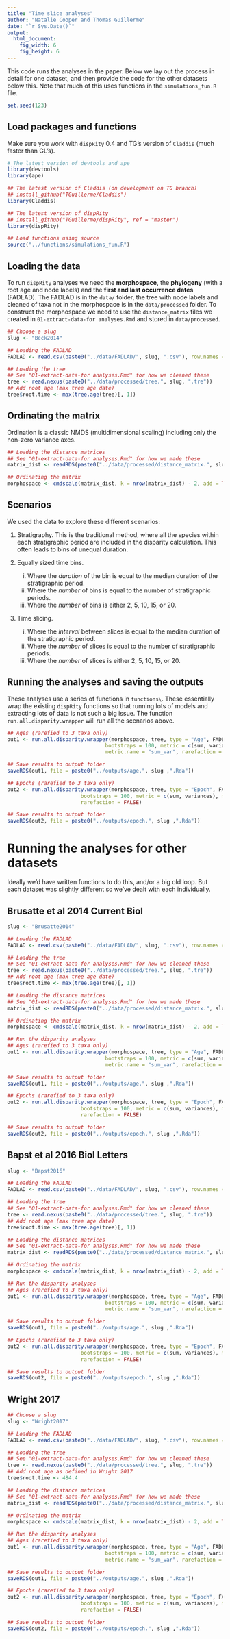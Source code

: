 ```yaml
---
title: "Time slice analyses"
author: "Natalie Cooper and Thomas Guillerme"
date: "`r Sys.Date()`"
output:
  html_document:
    fig_width: 6
    fig_height: 6
---
```


This code runs the analyses in the paper. Below we lay out the process in detail for one dataset, and then provide the code for the other datasets below this. Note that much of this uses functions in the `simulations_fun.R` file.

```r
set.seed(123)
```

Load packages and functions
-----------------------------------

Make sure you work with `dispRity` 0.4 and TG's version of `Claddis` (much faster than GL's).

```r
# The latest version of devtools and ape
library(devtools)
library(ape)

## The latest version of Claddis (on development on TG branch)
## install_github("TGuillerme/Claddis")
library(Claddis)

## The latest version of dispRity
## install_github("TGuillerme/dispRity", ref = "master")
library(dispRity) 

## Load functions using source
source("../functions/simulations_fun.R")
```

Loading the data
-----------------------------------

To run `dispRity` analyses we need the **morphospace**, the **phylogeny** (with a root age and node labels) and the **first and last occurrence dates** (FADLAD). The FADLAD is in the `data/` folder, the tree with node labels and cleaned of taxa not in the morphospace is in the `data/processed` folder. To construct the morphospace we need to use the `distance_matrix` files we created in `01-extract-data-for analyses.Rmd` and stored in `data/processed`.

```r
## Choose a slug
slug <- "Beck2014"

## Loading the FADLAD
FADLAD <- read.csv(paste0("../data/FADLAD/", slug, ".csv"), row.names = 1, header = TRUE)

## Loading the tree
## See "01-extract-data-for analyses.Rmd" for how we cleaned these
tree <- read.nexus(paste0("../data/processed/tree.", slug, ".tre"))
## Add root age (max tree age date)
tree$root.time <- max(tree.age(tree)[, 1])
```

Ordinating the matrix
----------------

Ordination is a classic NMDS (multidimensional scaling) including only the non-zero variance axes.

```r
## Loading the distance matrices
## See "01-extract-data-for analyses.Rmd" for how we made these
matrix_dist <- readRDS(paste0("../data/processed/distance_matrix.", slug ,".Rda"))

## Ordinating the matrix
morphospace <- cmdscale(matrix_dist, k = nrow(matrix_dist) - 2, add = TRUE)$points
```

Scenarios
--------------------------------

We used the data to explore these different scenarios:

1. Stratigraphy. This is the traditional method, where all the species within each stratigraphic period are included in the disparity calculation. This often leads to bins of unequal duration.

2. Equally sized time bins. 
    i. Where the *duration* of the bin is equal to the median duration of the stratigraphic period.
    ii. Where the *number* of bins is equal to the number of stratigraphic periods.
    iii. Where the *number* of bins is either 2, 5, 10, 15, or 20.

3. Time slicing. 
    i. Where the *interval* between slices is equal to the median duration of the stratigraphic period.
    ii. Where the *number* of slices is equal to the number of stratigraphic periods.
    iii. Where the *number* of slices is either 2, 5, 10, 15, or 20.

Running the analyses and saving the outputs
--------------------------------------------

These analyses use a series of functions in `functions\`. These essentially wrap the existing `dispRity` functions so that running lots of models and extracting lots of data is not such a big issue. The function `run.all.disparity.wrapper` will run all the scenarios above. 

```r

## Ages (rarefied to 3 taxa only)
out1 <- run.all.disparity.wrapper(morphospace, tree, type = "Age", FADLAD, inc.nodes = TRUE,
                                bootstraps = 100, metric = c(sum, variances),
                                metric.name = "sum_var", rarefaction = FALSE)

## Save results to output folder
saveRDS(out1, file = paste0("../outputs/age.", slug ,".Rda"))

## Epochs (rarefied to 3 taxa only)
out2 <- run.all.disparity.wrapper(morphospace, tree, type = "Epoch", FADLAD, inc.nodes = TRUE,
                        bootstraps = 100, metric = c(sum, variances), metric.name = "sum_var",
                        rarefaction = FALSE)

## Save results to output folder
saveRDS(out2, file = paste0("../outputs/epoch.", slug ,".Rda"))
```

Running the analyses for other datasets
===================================================
Ideally we'd have written functions to do this, and/or a big old loop. But each dataset was slightly different so we've dealt with each individually.

Brusatte et al 2014 Current Biol
-----------

```r
slug <- "Brusatte2014"

## Loading the FADLAD
FADLAD <- read.csv(paste0("../data/FADLAD/", slug, ".csv"), row.names = 1, header = TRUE)

## Loading the tree
## See "01-extract-data-for analyses.Rmd" for how we cleaned these
tree <- read.nexus(paste0("../data/processed/tree.", slug, ".tre"))
## Add root age (max tree age date)
tree$root.time <- max(tree.age(tree)[, 1])

## Loading the distance matrices
## See "01-extract-data-for analyses.Rmd" for how we made these
matrix_dist <- readRDS(paste0("../data/processed/distance_matrix.", slug ,".Rda"))

## Ordinating the matrix
morphospace <- cmdscale(matrix_dist, k = nrow(matrix_dist) - 2, add = TRUE)$points

## Run the disparity analyses
## Ages (rarefied to 3 taxa only)
out1 <- run.all.disparity.wrapper(morphospace, tree, type = "Age", FADLAD, inc.nodes = TRUE,
                                bootstraps = 100, metric = c(sum, variances),
                                metric.name = "sum_var", rarefaction = FALSE)

## Save results to output folder
saveRDS(out1, file = paste0("../outputs/age.", slug ,".Rda"))

## Epochs (rarefied to 3 taxa only)
out2 <- run.all.disparity.wrapper(morphospace, tree, type = "Epoch", FADLAD, inc.nodes = TRUE,
                        bootstraps = 100, metric = c(sum, variances), metric.name = "sum_var",
                        rarefaction = FALSE)

## Save results to output folder
saveRDS(out2, file = paste0("../outputs/epoch.", slug ,".Rda"))
```

Bapst et al 2016 Biol Letters
-----------

```r
slug <- "Bapst2016"

## Loading the FADLAD
FADLAD <- read.csv(paste0("../data/FADLAD/", slug, ".csv"), row.names = 1, header = TRUE)

## Loading the tree
## See "01-extract-data-for analyses.Rmd" for how we cleaned these
tree <- read.nexus(paste0("../data/processed/tree.", slug, ".tre"))
## Add root age (max tree age date)
tree$root.time <- max(tree.age(tree)[, 1])

## Loading the distance matrices
## See "01-extract-data-for analyses.Rmd" for how we made these
matrix_dist <- readRDS(paste0("../data/processed/distance_matrix.", slug ,".Rda"))

## Ordinating the matrix
morphospace <- cmdscale(matrix_dist, k = nrow(matrix_dist) - 2, add = TRUE)$points

## Run the disparity analyses
## Ages (rarefied to 3 taxa only)
out1 <- run.all.disparity.wrapper(morphospace, tree, type = "Age", FADLAD, inc.nodes = TRUE,
                                bootstraps = 100, metric = c(sum, variances),
                                metric.name = "sum_var", rarefaction = FALSE)

## Save results to output folder
saveRDS(out1, file = paste0("../outputs/age.", slug ,".Rda"))

## Epochs (rarefied to 3 taxa only)
out2 <- run.all.disparity.wrapper(morphospace, tree, type = "Epoch", FADLAD, inc.nodes = TRUE,
                        bootstraps = 100, metric = c(sum, variances), metric.name = "sum_var",
                        rarefaction = FALSE)

## Save results to output folder
saveRDS(out2, file = paste0("../outputs/epoch.", slug ,".Rda"))
```

Wright 2017
-----------
```r
## Choose a slug
slug <- "Wright2017"

## Loading the FADLAD
FADLAD <- read.csv(paste0("../data/FADLAD/", slug, ".csv"), row.names = 1, header = TRUE)

## Loading the tree
## See "01-extract-data-for analyses.Rmd" for how we cleaned these
tree <- read.nexus(paste0("../data/processed/tree.", slug, ".tre"))
## Add root age as defined in Wright 2017
tree$root.time <- 484.4

## Loading the distance matrices
## See "01-extract-data-for analyses.Rmd" for how we made these
matrix_dist <- readRDS(paste0("../data/processed/distance_matrix.", slug ,".Rda"))

## Ordinating the matrix
morphospace <- cmdscale(matrix_dist, k = nrow(matrix_dist) - 2, add = TRUE)$points

## Run the disparity analyses
## Ages (rarefied to 3 taxa only)
out1 <- run.all.disparity.wrapper(morphospace, tree, type = "Age", FADLAD, inc.nodes = TRUE,
                                bootstraps = 100, metric = c(sum, variances),
                                metric.name = "sum_var", rarefaction = FALSE)

## Save results to output folder
saveRDS(out1, file = paste0("../outputs/age.", slug ,".Rda"))

## Epochs (rarefied to 3 taxa only)
out2 <- run.all.disparity.wrapper(morphospace, tree, type = "Epoch", FADLAD, inc.nodes = TRUE,
                        bootstraps = 100, metric = c(sum, variances), metric.name = "sum_var",
                        rarefaction = FALSE)

## Save results to output folder
saveRDS(out2, file = paste0("../outputs/epoch.", slug ,".Rda"))
```


